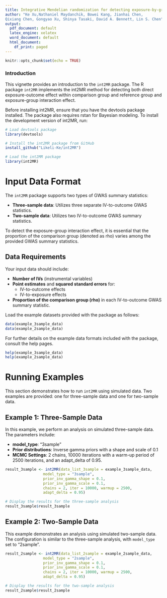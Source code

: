 ```yaml
---
title: Integrative Mendelian randomization for detecting exposure-by-group interactions using group-specific and combined summary statistics
author: "Ke Xu,Nathaniel Maydanchik, Bowei Kang, Jianhai Chen,
Qixiang Chen, Gongyao Xu, Shinya Tasaki, David A. Bennett, Lin S. Chen"
output:
  pdf_document: default
  latex_engine: xelatex
  word_document: default
  html_document:
    df_print: paged
---
```


```r
knitr::opts_chunk$set(echo = TRUE)
```

### Introduction

This vignette provides an introduction to the `int2MR` package. The R package `int2MR` implements the int2MR method for detecting both direct exposure-outcome effect within comparison group and reference group and exposure-group interaction effect.

Before installing int2MR, ensure that you have the devtools package installed. The package also requires rstan for Bayesian modeling. To install the development version of int2MR, run:

```r
# Load devtools package
library(devtools)

# Install the int2MR package from GitHub
install_github("Likeli-Ke/int2MR")

# Load the int2MR package
library(int2MR)
```

# Input Data Format

The `int2MR` package supports two types of GWAS summary statistics:

-   **Three-sample data**: Utilizes three separate IV-to-outcome GWAS statistics.
-   **Two-sample data**: Utilizes two IV-to-outcome GWAS summary statistics.

To detect the exposure-group interaction effect, it is essential that the proportion of the comparison group (denoted as rho) varies among the provided GWAS summary statistics.

## Data Requirements

Your input data should include:

-   **Number of IVs** (instrumental variables)
-   **Point estimates** and **squared standard errors** for:
    -   IV-to-outcome effects
    -   IV-to-exposure effects
-   **Proportion of the comparison group (rho)** in each IV-to-outcome GWAS summary statistic.

Load the example datasets provided with the package as follows:

```r
data(example_3sample_data)
data(example_2sample_data)
```

For further details on the example data formats included with the package, consult the help pages.

```r
help(example_3sample_data)
help(example_2sample_data)
```

# Running Examples

This section demonstrates how to run `int2MR` using simulated data. Two examples are provided: one for three-sample data and one for two-sample data.

## Example 1: Three-Sample Data

In this example, we perform an analysis on simulated three-sample data. The parameters include:

-   **model_type**: "3sample"
-   **Prior distributions**: Inverse gamma priors with a shape and scale of 0.1
-   **MCMC Settings**: 2 chains, 10000 iterations with a warm-up period of 2500 iterations, and an adapt_delta of 0.95.

```r
result_3sample <- int2MR(data_list_3sample = example_3sample_data,
                 model_type = "3sample",
                 prior_inv_gamma_shape = 0.1,
                 prior_inv_gamma_scale = 0.1,
                 chains = 2, iter = 10000, warmup = 2500,
                 adapt_delta = 0.95)

# Display the results for the three-sample analysis
result_3sample$result_3sample
```

## Example 2: Two-Sample Data

This example demonstrates an analysis using simulated two-sample data. The configuration is similar to the three-sample analysis, with `model_type` set to "2sample".

```r
result_2sample <- int2MR(data_list_2sample = example_2sample_data,
                 model_type = "2sample",
                 prior_inv_gamma_shape = 0.1,
                 prior_inv_gamma_scale = 0.1,
                 chains = 2, iter = 10000, warmup = 2500,
                 adapt_delta = 0.95)

# Display the results for the two-sample analysis
result_2sample$result_2sample
```
